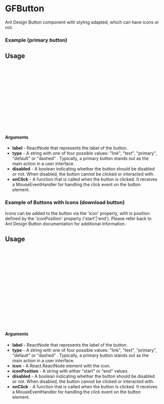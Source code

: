 
<Meta of={GFButton} title="GFButton" />

# GFButton

Ant Design Button component with styling adapted, which can have icons or not.

### Example (primary button)

<Canvas of={GFButton.Primary} />

## Usage

```ts
import {GFButton} from "gf-components";

const Example = () => {
  return (
      <GFButton
        disabled={false}
        label={label}
        onClick={()=> alert("Clicked")}
        type={'default'}
      />
  );
};

export default Example;
```

#### Arguments

- **label** - ReactNode that represents the label of the button.
- **type** - A string with one of four possible values: "link", "text", "primary", "default" or "dashed" . Typically, a primary button stands out as the main action in a user interface.
- **disabled** - A boolean indicating whether the button should be disabled or not. When disabled, the button cannot be clicked or interacted with.
- **onClick** - A function that is called when the button is clicked. It receives a MouseEventHandler for handling the click event on the button element.


### Example of Buttons with Icons (download button)

Icons can be added to the button via the 'icon' property, with is position defined by the 'iconPosition' property ('start'|'end'). Please refer back to Ant Design Button documentation for additional information.

<Canvas of={GFButton.Download} />

## Usage

```ts
import {GFButton} from "gf-components";
import { DownloadOutlined } from '@ant-design/icons';

const Example = () => {
  return (
      <GFButton
        disabled={false}
        label={'Download}
        type={'default'}
        icon={<DownloadOutlined />}
        iconPosition={'start'}
        onClick={()=> alert("Clicked")}
      />
  );
};

export default Example;
```

#### Arguments

- **label** - ReactNode that represents the label of the button.
- **type** - A string with one of four possible values: "link", "text", "primary", "default" or "dashed" . Typically, a primary button stands out as the main action in a user interface.
- **icon** - A React.ReactNode element with the icon.
- **iconPosition** - A string with either "start" or "end" values.
- **disabled** - A boolean indicating whether the button should be disabled or not. When disabled, the button cannot be clicked or interacted with.
- **onClick** - A function that is called when the button is clicked. It receives a MouseEventHandler for handling the click event on the button element.